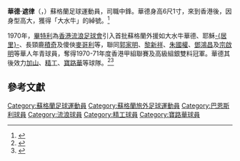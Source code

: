 '''華德·遮律'''（{{lang-en|Walter Gerrard}}，{{bd|1943年|11月1日|2014年|3月30日|catIdx=Gerrard}}）蘇格蘭足球運動員，司職中鋒。華德身高6尺1寸，來到香港後，因身型高大，獲得「大水牛」的綽號。<ref >{{Cite web  | url = http://www.hkfa.com/news_details/4256/  | title = 球壇巨無霸 (上)  | 3 =   | work = 香港足球總會  | date = 2006-10-16  | access-date = 2015-02-02  | archive-url = https://web.archive.org/web/20150202100227/http://www.hkfa.com/news_details/4256/  | archive-date = 2015-02-02  | dead-url = yes  }}</ref>

1970年，[[畢特利|畢特利]]為[[香港流浪足球會|香港流浪足球會]]引入首批蘇格蘭外援如大水牛華德、耶穌[[戴歷·居里|-{居里}-]]、長頸鹿[[積奇·端納|積奇]]及傻俠[[麥哥利|麥哥利]]等，聯同[[郭家明|郭家明]]、[[黎新祥|黎新祥]]、[[朱國權|朱國權]]、[[鄧鴻昌|鄧鴻昌]]及[[宗啟明|宗啟明]]等華人年青球員，奪得1970-71年度香港甲組聯賽及高級組銀雙料冠軍。華德其後效力[[加山|加山]]、[[精工足球隊|精工]]、[[寶路華|寶路華]]等球隊。<ref name=>{{Cite web | url = http://hk.apple.nextmedia.com/sports/art/20140403/18677471 | title = 「大水牛」華德病逝 | 3 =  | work = 蘋果日報 | date = 2014-04-03 | access-date = 2015-02-02 | archive-date = 2016-10-23 | archive-url = https://web.archive.org/web/20161023210612/http://hk.apple.nextmedia.com/sports/art/20140403/18677471 | dead-url = no }}</ref><ref >{{Cite web  | url = http://www1.hkej.com/dailynews/arts/article/721848/永遠懷念——香港曾經甚包容 | title =永遠懷念——香港曾經甚包容 | work = 信報 | date = 2014-04-07 }}</ref>

== 參考文獻 ==
{{Reflist}}

{{DEFAULTSORT:Gerrard, Walter}}
[[Category:蘇格蘭足球運動員|Category:蘇格蘭足球運動員]]
[[Category:蘇格蘭旅外足球運動員|Category:蘇格蘭旅外足球運動員]]
[[Category:巴恩斯利球員|Category:巴恩斯利球員]]
[[Category:流浪球員|Category:流浪球員]]
[[Category:精工球員|Category:精工球員]]
[[Category:寶路華球員|Category:寶路華球員]]